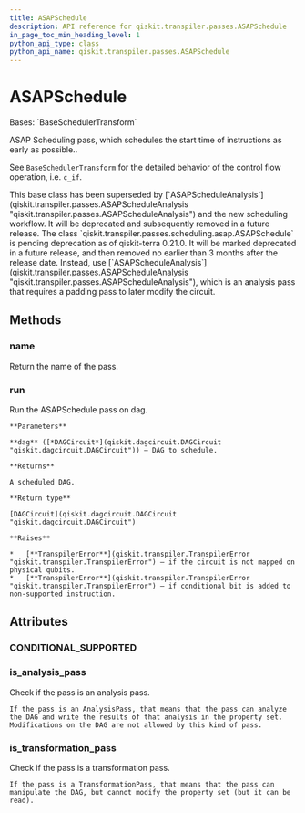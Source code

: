 ```yaml
---
title: ASAPSchedule
description: API reference for qiskit.transpiler.passes.ASAPSchedule
in_page_toc_min_heading_level: 1
python_api_type: class
python_api_name: qiskit.transpiler.passes.ASAPSchedule
---
```


# ASAPSchedule

<Class id="qiskit.transpiler.passes.ASAPSchedule" github="https://github.com/qiskit/qiskit/tree/stable/0.24/qiskit/transpiler/passes/scheduling/asap.py" signature="ASAPSchedule(*args, **kwargs)">
  Bases: `BaseSchedulerTransform`

  ASAP Scheduling pass, which schedules the start time of instructions as early as possible..

  See `BaseSchedulerTransform` for the detailed behavior of the control flow operation, i.e. `c_if`.

  <Admonition title="Note" type="note">
    This base class has been superseded by [`ASAPScheduleAnalysis`](qiskit.transpiler.passes.ASAPScheduleAnalysis "qiskit.transpiler.passes.ASAPScheduleAnalysis") and the new scheduling workflow. It will be deprecated and subsequently removed in a future release.
  </Admonition>

  <Admonition title="Deprecated since version 0.21.0_pending" type="danger">
    The class `qiskit.transpiler.passes.scheduling.asap.ASAPSchedule` is pending deprecation as of qiskit-terra 0.21.0. It will be marked deprecated in a future release, and then removed no earlier than 3 months after the release date. Instead, use [`ASAPScheduleAnalysis`](qiskit.transpiler.passes.ASAPScheduleAnalysis "qiskit.transpiler.passes.ASAPScheduleAnalysis"), which is an analysis pass that requires a padding pass to later modify the circuit.
  </Admonition>

  ## Methods

  <span id="qiskit-transpiler-passes-asapschedule-name" />

  ### name

  <Function id="qiskit.transpiler.passes.ASAPSchedule.name" name="name" signature="ASAPSchedule.name()">
    Return the name of the pass.
  </Function>

  <span id="qiskit-transpiler-passes-asapschedule-run" />

  ### run

  <Function id="qiskit.transpiler.passes.ASAPSchedule.run" name="run" signature="ASAPSchedule.run(dag)">
    Run the ASAPSchedule pass on dag.

    **Parameters**

    **dag** ([*DAGCircuit*](qiskit.dagcircuit.DAGCircuit "qiskit.dagcircuit.DAGCircuit")) – DAG to schedule.

    **Returns**

    A scheduled DAG.

    **Return type**

    [DAGCircuit](qiskit.dagcircuit.DAGCircuit "qiskit.dagcircuit.DAGCircuit")

    **Raises**

    *   [**TranspilerError**](qiskit.transpiler.TranspilerError "qiskit.transpiler.TranspilerError") – if the circuit is not mapped on physical qubits.
    *   [**TranspilerError**](qiskit.transpiler.TranspilerError "qiskit.transpiler.TranspilerError") – if conditional bit is added to non-supported instruction.
  </Function>

  ## Attributes

  ### CONDITIONAL\_SUPPORTED

  <Attribute id="qiskit.transpiler.passes.ASAPSchedule.CONDITIONAL_SUPPORTED" name="CONDITIONAL_SUPPORTED" attributeValue="= (<class 'qiskit.circuit.gate.Gate'>, <class 'qiskit.circuit.delay.Delay'>)" />

  ### is\_analysis\_pass

  <Attribute id="qiskit.transpiler.passes.ASAPSchedule.is_analysis_pass" name="is_analysis_pass">
    Check if the pass is an analysis pass.

    If the pass is an AnalysisPass, that means that the pass can analyze the DAG and write the results of that analysis in the property set. Modifications on the DAG are not allowed by this kind of pass.
  </Attribute>

  ### is\_transformation\_pass

  <Attribute id="qiskit.transpiler.passes.ASAPSchedule.is_transformation_pass" name="is_transformation_pass">
    Check if the pass is a transformation pass.

    If the pass is a TransformationPass, that means that the pass can manipulate the DAG, but cannot modify the property set (but it can be read).
  </Attribute>
</Class>

